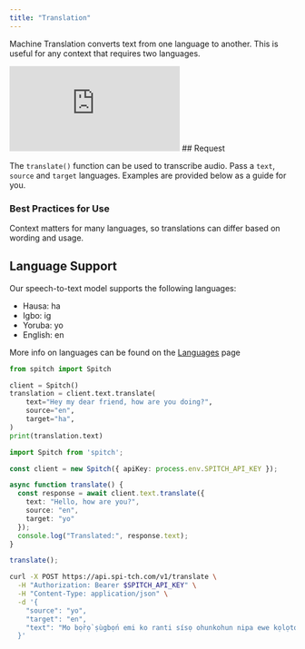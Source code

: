 ```yaml
---
title: "Translation"
---
```


Machine Translation converts text from one language to another. This is useful for any context that requires two languages.

<iframe
  className="w-full aspect-video rounded-xl"
  src="https://www.youtube.com/embed/yep7BFCffqc?si=BOVW9syAZvmQt54O"
  title="Language Translation in Spitch"
  frameBorder="0"
  allow="accelerometer; autoplay; clipboard-write; encrypted-media; gyroscope; picture-in-picture"
  allowFullScreen
></iframe>
## Request

The `translate()` function can be used to transcribe audio. Pass a `text`, `source` and `target` languages.
Examples are provided below as a guide for you.

### Best Practices for Use
<Info>
  Context matters for many languages, so translations can differ based on wording and usage.
</Info>

## Language Support

Our speech-to-text model supports the following languages:

- Hausa: ha
- Igbo: ig
- Yoruba: yo
- English: en

More info on languages can be found on the [Languages](/concepts/languages) page



<CodeGroup dropdown>

```python Python
from spitch import Spitch

client = Spitch()
translation = client.text.translate(
    text="Hey my dear friend, how are you doing?",
    source="en",
    target="ha",
)
print(translation.text)
```

```typescript TypeScript
import Spitch from 'spitch';

const client = new Spitch({ apiKey: process.env.SPITCH_API_KEY });

async function translate() {
  const response = await client.text.translate({
    text: "Hello, how are you?",
    source: "en",
    target: "yo"
  });
  console.log("Translated:", response.text);
}

translate();
```

```bash cURL
curl -X POST https://api.spi-tch.com/v1/translate \
  -H "Authorization: Bearer $SPITCH_API_KEY" \
  -H "Content-Type: application/json" \
  -d '{
    "source": "yo",
    "target": "en",
    "text": "Mo bọ̀rọ̀ ṣùgbọ́n emi ko ranti sísọ ohunkohun nipa ewe kọlọtọ, emi ni àwọn ṣe ede nla emi ko ni àwọn ijiroro ẹni-kọọkan tabi iranti ati pe emi ko ni idaduro alaye lati àwọn ibaraẹnisọrọ tẹlẹ, ni igba kọọkan ti o ba ni ijiroro tuntun ti o ba fẹ lati mọ nkan nipa ewe kọlọtọ emi yoo ni idunnu lati gbiyanju lati ranlọwọ pẹlu iyẹnì olèbiribiri miiran lẹyin ẹ̀hin."
  }'
  ```

</CodeGroup>